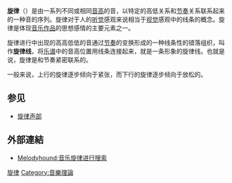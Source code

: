 {{无来源|time=2022-4-18}}
'''旋律'''（{{lang-en|melody}}）是由一系列不同或相同[[音高|音高]]的音，以特定的高低关系和[[节奏|节奏]]关系联系起来的一种音的序列。旋律对于人的[[听觉|听觉]]感观来说相当于[[视觉|视觉]]感观中的线条的概念。旋律是体现[[音乐作品|音乐作品]]的思想感情的主要元素之一。

旋律进行中出现的高高低低的音通过[[节奏|节奏]]的变换形成的一种线条性的错落组织，叫作'''旋律线'''，将[[乐谱|乐谱]]中的音高位置用线条连接起来，就是一条形象的旋律线。也就是说，旋律是和节奏紧密联系的。

一般来说，上行的旋律逐步倾向于紧张，而下行的旋律逐步倾向于放松的。

== 参见 ==

* [[旋律声部|旋律声部]]

== 外部連結 ==
* [http://zh.melodyhound.com/ Melodyhound:音乐旋律进行搜索]{{dead link|date=2018年3月 |bot=InternetArchiveBot |fix-attempted=yes }}

{{Authority control}}
{{音乐理论小作品}}
{{曲式学}}
[[Category:旋律|]]
[[Category:音樂理論|Category:音樂理論]]